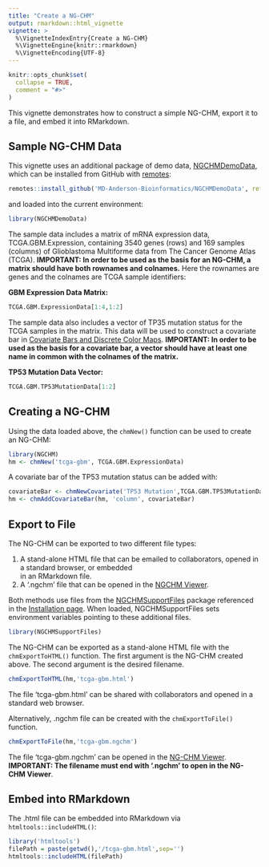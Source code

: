 ```yaml
---
title: "Create a NG-CHM"
output: rmarkdown::html_vignette
vignette: >
  %\VignetteIndexEntry{Create a NG-CHM}
  %\VignetteEngine{knitr::rmarkdown}
  %\VignetteEncoding{UTF-8}
---
```


```r
knitr::opts_chunk$set(
  collapse = TRUE,
  comment = "#>"
)
```

This vignette demonstrates how to construct a simple NG-CHM, export it to a file, and embed it into RMarkdown.

## Sample NG-CHM Data

This vignette uses an additional package of demo data, [NGCHMDemoData](https://github.com/MD-Anderson-Bioinformatics/NGCHMDemoData), 
which can be installed from GitHub with [remotes](https://cran.r-project.org/web/packages/remotes/index.html"):

```r
remotes::install_github('MD-Anderson-Bioinformatics/NGCHMDemoData', ref='main')
```

and loaded into the current environment:

```r
library(NGCHMDemoData)
```

The sample data includes a matrix of mRNA expression data, TCGA.GBM.Expression, containing 3540 genes (rows) and 169 samples 
(columns) of Glioblastoma Multiforme data from The Cancer Genome Atlas (TCGA). **IMPORTANT: In order to be used as the basis for an NG-CHM, a matrix should have both
rownames and colnames.** Here the rownames are genes and the colnames are TCGA sample identifiers:

**GBM Expression Data Matrix:**

```r
TCGA.GBM.ExpressionData[1:4,1:2]
```

The sample data also includes a vector of TP35 mutation status for the TCGA samples in the matrix. This 
data will be used to construct a covariate bar in 
[Covariate Bars and Discrete Color Maps](covariate-bars-and-discrete-color-maps.html). 
**IMPORTANT: In order to be used as the basis for a covariate bar,
a vector should have at least one name in common with the colnames of the matrix.**

**TP53 Mutation Data Vector:**

```r
TCGA.GBM.TP53MutationData[1:2]
```

## Creating a NG-CHM

Using the data loaded above, the `chmNew()` function can be used to create an NG-CHM:

```r
library(NGCHM)
hm <- chmNew('tcga-gbm', TCGA.GBM.ExpressionData)
```

A covariate bar of the TP53 mutation status can be added with:

```r
covariateBar <- chmNewCovariate('TP53 Mutation',TCGA.GBM.TP53MutationData)
hm <- chmAddCovariateBar(hm, 'column', covariateBar)
```


## Export to File

The NG-CHM can be exported to two different file types:

1. A stand-alone HTML file that can be emailed to collaborators, opened in a standard browser, or embedded  
   in an RMarkdown file.
2. A '.ngchm' file that can be opened in the [NGCHM Viewer](https://www.ngchm.net/Downloads/ngChmApp.html).

Both methods use files from the [NGCHMSupportFiles](https://github.com/MD-Anderson-Bioinformatics/NGCHMSupportFiles) package 
referenced in the [Installation page](Installation.html). When loaded, NGCHMSupportFiles 
sets environment variables pointing to these additional files.

```r
library(NGCHMSupportFiles)
```

The NG-CHM can be exported as a stand-alone HTML file with the `chmExportToHTML()` function.
The first argument is the NG-CHM created above. The second argument is the desired filename.

```r
chmExportToHTML(hm,'tcga-gbm.html')
```

The file 'tcga-gbm.html' can be shared with collaborators and opened in a standard web browser.

Alternatively, .ngchm file can be created with the `chmExportToFile()` function.


```r
chmExportToFile(hm,'tcga-gbm.ngchm')
```

The file 'tcga-gbm.ngchm' can be opened in the [NG-CHM Viewer](https://www.ngchm.net/Downloads/ngChmApp.html). 
**IMPORTANT: The filename must end with '.ngchm' to open in the NG-CHM Viewer**. 


## Embed into RMarkdown

The .html file can be embedded into RMarkdown via `htmltools::includeHTML()`:

```r
library('htmltools')
filePath = paste(getwd(),'/tcga-gbm.html',sep='')
htmltools::includeHTML(filePath)
```


